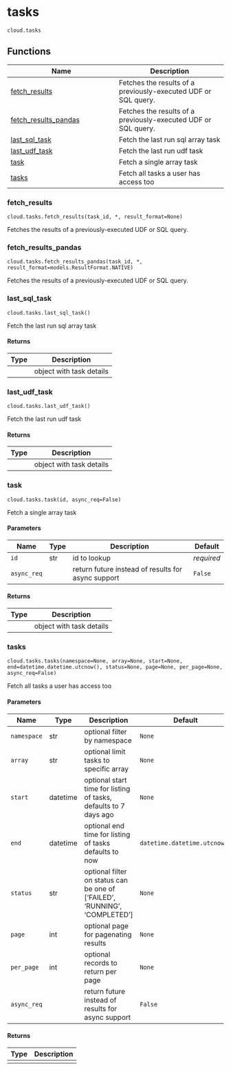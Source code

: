 # tasks { #tiledb.cloud.tasks }

`cloud.tasks`



## Functions

| Name | Description |
| --- | --- |
| [fetch_results](#tiledb.cloud.tasks.fetch_results) | Fetches the results of a previously-executed UDF or SQL query. |
| [fetch_results_pandas](#tiledb.cloud.tasks.fetch_results_pandas) | Fetches the results of a previously-executed UDF or SQL query. |
| [last_sql_task](#tiledb.cloud.tasks.last_sql_task) | Fetch the last run sql array task |
| [last_udf_task](#tiledb.cloud.tasks.last_udf_task) | Fetch the last run udf task |
| [task](#tiledb.cloud.tasks.task) | Fetch a single array task |
| [tasks](#tiledb.cloud.tasks.tasks) | Fetch all tasks a user has access too |

### fetch_results { #tiledb.cloud.tasks.fetch_results }

`cloud.tasks.fetch_results(task_id, *, result_format=None)`

Fetches the results of a previously-executed UDF or SQL query.

### fetch_results_pandas { #tiledb.cloud.tasks.fetch_results_pandas }

`cloud.tasks.fetch_results_pandas(task_id, *, result_format=models.ResultFormat.NATIVE)`

Fetches the results of a previously-executed UDF or SQL query.

### last_sql_task { #tiledb.cloud.tasks.last_sql_task }

`cloud.tasks.last_sql_task()`

Fetch the last run sql array task

#### Returns

| Type   | Description              |
|--------|--------------------------|
|        | object with task details |

### last_udf_task { #tiledb.cloud.tasks.last_udf_task }

`cloud.tasks.last_udf_task()`

Fetch the last run udf task

#### Returns

| Type   | Description              |
|--------|--------------------------|
|        | object with task details |

### task { #tiledb.cloud.tasks.task }

`cloud.tasks.task(id, async_req=False)`

Fetch a single array task

#### Parameters

| Name        | Type   | Description                                        | Default    |
|-------------|--------|----------------------------------------------------|------------|
| `id`        | str    | id to lookup                                       | _required_ |
| `async_req` |        | return future instead of results for async support | `False`    |

#### Returns

| Type   | Description              |
|--------|--------------------------|
|        | object with task details |

### tasks { #tiledb.cloud.tasks.tasks }

`cloud.tasks.tasks(namespace=None, array=None, start=None, end=datetime.datetime.utcnow(), status=None, page=None, per_page=None, async_req=False)`

Fetch all tasks a user has access too

#### Parameters

| Name        | Type     | Description                                                                | Default                      |
|-------------|----------|----------------------------------------------------------------------------|------------------------------|
| `namespace` | str      | optional filter by namespace                                               | `None`                       |
| `array`     | str      | optional limit tasks to specific array                                     | `None`                       |
| `start`     | datetime | optional start time for listing of tasks, defaults to 7 days ago           | `None`                       |
| `end`       | datetime | optional end time for listing of tasks defaults to now                     | `datetime.datetime.utcnow()` |
| `status`    | str      | optional filter on status can be one of ['FAILED', 'RUNNING', 'COMPLETED'] | `None`                       |
| `page`      | int      | optional page for pagenating results                                       | `None`                       |
| `per_page`  | int      | optional records to return per page                                        | `None`                       |
| `async_req` |          | return future instead of results for async support                         | `False`                      |

#### Returns

| Type   | Description   |
|--------|---------------|
|        |               |
